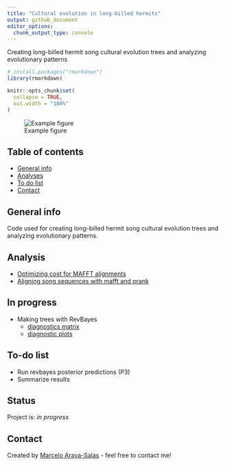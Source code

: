 ```yaml
---
title: "Cultural evolution in long-billed hermits"
output: github_document
editor_options: 
  chunk_output_type: console
---
```



Creating long-billed hermit song cultural evolution trees and analyzing evolutionary patterns

<!-- README.md is generated from README.Rmd. Please edit that file -->

```r

# install.packages("rmarkdown")
library(rmarkdown)

knitr::opts_chunk$set(
  collapse = TRUE,
  out.width = "100%"
)
```


![Example figure](./img/example_fig.png)

## Table of contents
* [General info](#general-info)
* [Analyses](#Analyses)
* [To do list](#to-do-list)
* [Contact](#contact)

## General info

Code used for creating long-billed hermit song cultural evolution trees and analyzing evolutionary patterns.

## Analysis

* [Optimizing cost for MAFFT alignments](https://rpubs.com/marcelo-araya-salas/601010)
* [Aligning song sequences with mafft and prank](https://rpubs.com/marcelo-araya-salas/601065)

## In progress

* Making trees with RevBayes 
    - [diagnostics matrix](https://rpubs.com/marcelo-araya-salas/623004)
    -  [diagnostic plots](lbh_cultural_evolution/tree/master/output/MCMC_diagnostic_plots)

## To-do list

* Run revbayes posterior predictions (P3)
* Summarize results

## Status
Project is: _in progress_

## Contact
Created by [Marcelo Araya-Salas](https://marceloarayasalas.weebly.com/) - feel free to contact me!


